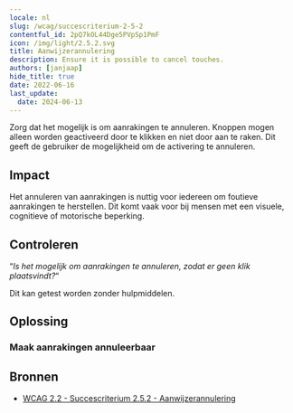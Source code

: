 ```yaml
---
locale: nl
slug: /wcag/succescriterium-2-5-2
contentful_id: 2pQ7kOL44Dge5PVpSp1PmF
icon: /img/light/2.5.2.svg
title: Aanwijzerannulering
description: Ensure it is possible to cancel touches.
authors: [janjaap]
hide_title: true
date: 2022-06-16
last_update:
  date: 2024-06-13
---
```


<Hero
  title="Aanwijzerannulering"
  image="/img/light/2.5.2.svg"
  alt="WCAG 2.5.2 - Logo"
  prefix="Succescriterium 2.5.2"
  suffix="Niveau A"
/>

Zorg dat het mogelijk is om aanrakingen te annuleren. Knoppen mogen alleen worden geactiveerd door te klikken en niet door aan te raken. Dit geeft de gebruiker de mogelijkheid om de activering te annuleren.

## Impact

Het annuleren van aanrakingen is nuttig voor iedereen om foutieve aanrakingen te herstellen. Dit komt vaak voor bij mensen met een visuele, cognitieve of motorische beperking.

## Controleren

“*Is het mogelijk om aanrakingen te annuleren, zodat er geen klik plaatsvindt?*“

Dit kan getest worden zonder hulpmiddelen.

## Oplossing

### Maak aanrakingen annuleerbaar

<CodeSample id="input-cancellation" locale="nl"/>

## Bronnen

- [WCAG 2.2 - Succescriterium 2.5.2 - Aanwijzerannulering](https://www.w3.org/Translations/WCAG22-nl/#aanwijzerannulering)
